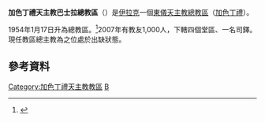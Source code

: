 {{Infobox Roman Catholic diocese
|jurisdiction     = 總教區
|name             = 巴士拉
|latin=Archieparchia Basrensis Chaldaeorum
 |image =
 |caption =
|location = [[伊拉克|伊拉克]]
|territory =
|population = 1,000
|rite = [[加色丁禮天主教會|加色丁禮]]
|patron =
|province = 直屬聖座
|established = 1954年
|cathedral = 聖母主教座堂
|co-cathedral =
|leadership = 主教 
|website = 
|pope =  
|patriarch= 
|metropolitan =懸空
|ordinary =
|coadjutor archbishop = 
|coadjutor bishop = 
|auxiliary = 
|emeritus = }}

'''加色丁禮天主教巴士拉總教區'''（{{lang-la|Archieparchia Basrensis Chaldaeorum}}）是[[伊拉克|伊拉克]]一個[[東儀天主教|東儀天主教]][[總教區|總教區]]（[[加色丁禮天主教會|加色丁禮]]）。

1954年1月17日升為總教區。<ref>{{cite journal
|journal=[[宗座公報|宗座公報]]
|publisher=梵蒂岡出版社
|date=1954年
|volume=46
|title=Christi Ecclesia
|page=388-390
|url=http://www.vatican.va/archive/aas/documents/AAS%2046%20%5B1954%5D%20-%20ocr.pdf
|access-date=2013-04-22
|archive-date=2013-09-03
|archive-url=https://web.archive.org/web/20130903002740/http://www.vatican.va/archive/aas/documents/AAS%2046%20%5B1954%5D%20-%20ocr.pdf
|dead-url=no
}}</ref>2007年有教友1,000人，下轄四個堂區、一名司鐸。現任教區總主教為之位處於出缺狀態。
==參考資料==
{{reflist}}
{{伊拉克天主教教區}}
{{加色丁禮天主教會教區}}

[[Category:加色丁禮天主教教區|Category:加色丁禮天主教教區]]
[[Category:伊拉克天主教教區|B]]